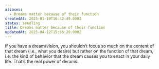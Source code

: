 ```yaml
---
aliases:
  - Dreams matter because of their function
createdAt: 2025-01-19T16:42:49.000Z
status: seedling
title: Dreams matter because of their function
updatedAt: 2025-04-12T15:55:20.000Z
---
```

If you have a dream/vision, you shouldn’t focus so much on the content of that dream (i.e., what you desire) but rather on the function of that dream, i.e. the kind of behavior that the dream causes you to enact in your daily life. That’s the real power of derams.

